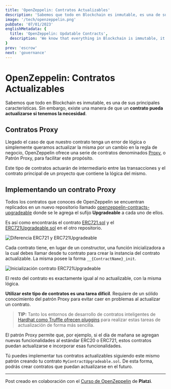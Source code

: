 ```yaml
---
title: 'OpenZeppelin: Contratos Actualizables'
description: 'Sabemos que todo en Blockchain es inmutable, es una de sus principales características. Sin embargo, existe una manera de que un contrato pueda actualizarse si tenemos la necesidad.'
image: '/tech/openzeppelin.png'
pubDate: '07/01/2023'
englishMetadata: {
  title: 'OpenZeppelin: Updatable Contracts',
  description: 'We know that everything in Blockchain is immutable, it is one of its main characteristics. However, there is a way that a contract can be updated if we have the need.'
}
prev: 'escrow'
next: 'governance'
---
```


# OpenZeppelin: Contratos Actualizables

Sabemos que todo en Blockchain es inmutable, es una de sus principales características. Sin embargo, existe una manera de que un **contrato pueda actualizarse si tenemos la necesidad**.

## Contratos Proxy

Llegado el caso de que nuestro contrato tenga un error de lógica o simplemente queramos actualizar la misma por un cambio en la regla de negocio, OpenZeppelin ofrece una serie de contratos denominados [Proxy](https://docs.openzeppelin.com/contracts/4.x/api/proxy), o Patrón Proxy, para facilitar este propósito.

Este tipo de contratos actuarán de intermediario entre las transacciones y el contrato principal de un proyecto que contiene la lógica del mismo.

## Implementando un contrato Proxy

Todos los contratos que conoces de OpenZeppelin se encuentran replicados en un nuevo repositorio llamado [openzeppelin-contracts-upgradeable](https://github.com/OpenZeppelin/openzeppelin-contracts-upgradeable) donde se le agrega el sufijo **Upgradeable** a cada uno de ellos.

Es así como encontrarás el contrato [ERC721.sol](https://github.com/OpenZeppelin/openzeppelin-contracts/blob/master/contracts/token/ERC721/ERC721.sol) y el [ERC721Upgradeable.sol](https://github.com/OpenZeppelin/openzeppelin-contracts-upgradeable/blob/master/contracts/token/ERC721/ERC721Upgradeable.sol) en el otro repositorio.

![Diferencia ERC721 y ERC721Upgradeable](/openzeppelin-upgradeable1.png)

Cada contrato tiene, en lugar de un constructor, una función inicializadora a la cual debes llamar desde tu contrato para crear la instancia del contrato actualizable. La misma posee la forma `__{ContractName}_init`.

![Inicialización contrato ERC721Upgradeable](/openzeppelin-upgradeable2.png)

El resto del contrato es exactamente igual al no actualizable, con la misma lógica.

**Utilizar este tipo de contratos es una tarea difícil**. Requiere de un sólido conocimiento del patrón Proxy para evitar caer en problemas al actualizar un contrato.

> **TIP:** Tanto los entornos de desarrollo de contratos inteligentes de [Hardhat como Truffle ofrecen pluggins](https://docs.openzeppelin.com/upgrades-plugins/) para realizar estas tareas de actualización de forma más sencilla.

El patrón Proxy permite que, por ejemplo, si el día de mañana se agregan nuevas funcionalidades al estándar ERC20 o ERC721, estos contratos puedan actualizarse e incorporar esas funcionalidades.

Tú puedes implementar tus contratos actualizables siguiendo este mismo patrón creando tu contrato `MyContractUpgradeable.sol`. De esta forma, podrás crear contratos que puedan actualizarse en el futuro.

---
Post creado en colaboración con el [Curso de OpenZeppelin](https://platzi.com/cursos/openzeppelin/) de **Platzi**.
